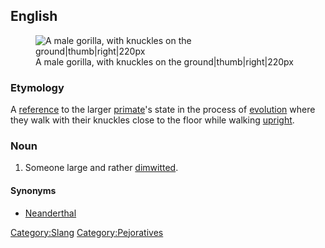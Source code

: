 ==English==

[[Image:Male silverback Gorilla.JPG|A male gorilla, with knuckles on the ground|thumb|right|220px]]
===Etymology===
A [[reference]] to the larger [[primate]]'s state in the process of [[evolution]] where they walk with their knuckles close to the floor while walking [[upright]]. 

===Noun===
{{en-noun|sg=[[knuckle]] [[dragger]]}}

# Someone large and rather [[dimwitted]]. 

====Synonyms====
*[[neanderthal|Neanderthal]]

[[Category:Slang]]
[[Category:Pejoratives]]